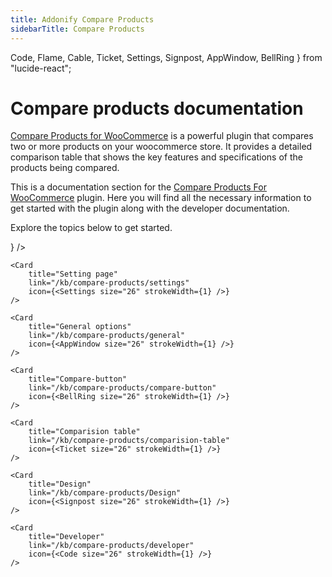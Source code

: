 ```yaml
---
title: Addonify Compare Products
sidebarTitle: Compare Products
---
```



Code,
Flame,
Cable, 
Ticket,
Settings, 
Signpost, 
AppWindow, 
BellRing
} from "lucide-react";



# Compare products documentation


[Compare Products for WooCommerce](https://addonify.com/product/addonify-compare-products-for-woocommerce/) is a powerful plugin that compares two or more products on your woocommerce store. It provides a detailed comparison table that shows the key features and specifications of the products being compared.


This is a documentation section for the [Compare Products For WooCommerce](https://addonify.com/product/addonify-compare-products-for-woocommerce/) plugin. Here you will find all the necessary information to get started with the plugin along with the developer documentation.

Explore the topics below to get started.

<Cards>
	<Card 
		title="Installation" 
		link="/kb/compare-products/installation" 
		icon={<Cable size="26" strokeWidth={1} />} 
	/>

	<Card 
		title="Setting page" 
		link="/kb/compare-products/settings" 
		icon={<Settings size="26" strokeWidth={1} />} 
	/>

	<Card 
		title="General options" 
		link="/kb/compare-products/general" 
		icon={<AppWindow size="26" strokeWidth={1} />} 
	/>
	
	<Card 
		title="Compare-button" 
		link="/kb/compare-products/compare-button" 
		icon={<BellRing size="26" strokeWidth={1} />} 
	/>

	<Card 
		title="Comparision table" 
		link="/kb/compare-products/comparision-table" 
		icon={<Ticket size="26" strokeWidth={1} />} 
	/>

	<Card 
		title="Design" 
		link="/kb/compare-products/Design" 
		icon={<Signpost size="26" strokeWidth={1} />} 
	/>

	<Card 
		title="Developer" 
		link="/kb/compare-products/developer" 
		icon={<Code size="26" strokeWidth={1} />} 
	/>
</Cards>
